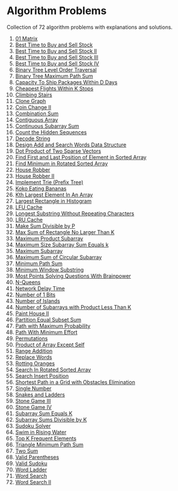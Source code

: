 # Algorithm Problems

Collection of 72 algorithm problems with explanations and solutions.

1. [01 Matrix](/problems/542-01-matrix) <DifficultyBadge difficulty="medium" size="sm" />
2. [Best Time to Buy and Sell Stock](/problems/121-best-time-to-buy-and-sell-stock) <DifficultyBadge difficulty="easy" size="sm" />
3. [Best Time to Buy and Sell Stock II](/problems/122-best-time-to-buy-and-sell-stock-ii) <DifficultyBadge difficulty="medium" size="sm" />
4. [Best Time to Buy and Sell Stock III](/problems/123-best-time-to-buy-and-sell-stock-iii) <DifficultyBadge difficulty="hard" size="sm" />
5. [Best Time to Buy and Sell Stock IV](/problems/188-best-time-to-buy-and-sell-stock-iv) <DifficultyBadge difficulty="hard" size="sm" />
6. [Binary Tree Level Order Traversal](/problems/102-binary-tree-level-order-traversal) <DifficultyBadge difficulty="medium" size="sm" />
7. [Binary Tree Maximum Path Sum](/problems/124-binary-tree-maximum-path-sum) <DifficultyBadge difficulty="hard" size="sm" />
8. [Capacity To Ship Packages Within D Days](/problems/1011-capacity-to-ship-packages-within-d-days) <DifficultyBadge difficulty="medium" size="sm" />
9. [Cheapest Flights Within K Stops](/problems/787-cheapest-flights-within-k-stops) <DifficultyBadge difficulty="medium" size="sm" />
10. [Climbing Stairs](/problems/70-climbing-stairs) <DifficultyBadge difficulty="easy" size="sm" />
11. [Clone Graph](/problems/133-clone-graph) <DifficultyBadge difficulty="medium" size="sm" />
12. [Coin Change II](/problems/518-coin-change-ii) <DifficultyBadge difficulty="medium" size="sm" />
13. [Combination Sum](/problems/39-combination-sum) <DifficultyBadge difficulty="medium" size="sm" />
14. [Contiguous Array](/problems/525-contiguous-array) <DifficultyBadge difficulty="medium" size="sm" />
15. [Continuous Subarray Sum](/problems/523-continuous-subarray-sum) <DifficultyBadge difficulty="medium" size="sm" />
16. [Count the Hidden Sequences](/problems/2145-count-the-hidden-sequences) <DifficultyBadge difficulty="medium" size="sm" />
17. [Decode String](/problems/394-decode-string) <DifficultyBadge difficulty="medium" size="sm" />
18. [Design Add and Search Words Data Structure](/problems/211-design-add-and-search-words-data-structure) <DifficultyBadge difficulty="medium" size="sm" />
19. [Dot Product of Two Sparse Vectors](/problems/1570-dot-product-of-two-sparse-vectors) <DifficultyBadge difficulty="medium" size="sm" />
20. [Find First and Last Position of Element in Sorted Array](/problems/34-find-first-and-last-position-of-element-in-sorted-array) <DifficultyBadge difficulty="medium" size="sm" />
21. [Find Minimum in Rotated Sorted Array](/problems/153-find-minimum-in-rotated-sorted-array) <DifficultyBadge difficulty="medium" size="sm" />
22. [House Robber](/problems/198-house-robber) <DifficultyBadge difficulty="medium" size="sm" />
23. [House Robber II](/problems/213-house-robber-ii) <DifficultyBadge difficulty="medium" size="sm" />
24. [Implement Trie (Prefix Tree)](/problems/208-implement-trie-prefix-tree) <DifficultyBadge difficulty="medium" size="sm" />
25. [Koko Eating Bananas](/problems/875-koko-eating-bananas) <DifficultyBadge difficulty="medium" size="sm" />
26. [Kth Largest Element In An Array](/problems/215-kth-largest-element-in-an-array) <DifficultyBadge difficulty="medium" size="sm" />
27. [Largest Rectangle in Histogram](/problems/84-largest-rectangle-in-histogram) <DifficultyBadge difficulty="hard" size="sm" />
28. [LFU Cache](/problems/460-lfu-cache) <DifficultyBadge difficulty="hard" size="sm" />
29. [Longest Substring Without Repeating Characters](/problems/3-longest-substring-without-repeating-characters) <DifficultyBadge difficulty="medium" size="sm" />
30. [LRU Cache](/problems/146-lru-cache) <DifficultyBadge difficulty="medium" size="sm" />
31. [Make Sum Divisible by P](/problems/1590-make-sum-divisible-by-p) <DifficultyBadge difficulty="medium" size="sm" />
32. [Max Sum of Rectangle No Larger Than K](/problems/363-max-sum-of-rectangle-no-larger-than-k) <DifficultyBadge difficulty="hard" size="sm" />
33. [Maximum Product Subarray](/problems/152-maximum-product-subarray) <DifficultyBadge difficulty="medium" size="sm" />
34. [Maximum Size Subarray Sum Equals k](/problems/325-maximum-size-subarray-sum-equals-k) <DifficultyBadge difficulty="medium" size="sm" />
35. [Maximum Subarray](/problems/53-maximum-subarray) <DifficultyBadge difficulty="medium" size="sm" />
36. [Maximum Sum of Circular Subarray](/problems/918-maximum-sum-of-circular-subarray) <DifficultyBadge difficulty="medium" size="sm" />
37. [Minimum Path Sum](/problems/64-minimum-path-sum) <DifficultyBadge difficulty="medium" size="sm" />
38. [Minimum Window Substring](/problems/76-minimum-window-substring) <DifficultyBadge difficulty="hard" size="sm" />
39. [Most Points Solving Questions With Brainpower](/problems/2140-solving-questions-with-brainpower) <DifficultyBadge difficulty="medium" size="sm" />
40. [N-Queens](/problems/51-n-queens) <DifficultyBadge difficulty="hard" size="sm" />
41. [Network Delay Time](/problems/743-network-delay-time) <DifficultyBadge difficulty="medium" size="sm" />
42. [Number of 1 Bits](/problems/191-number-of-1-bits) <DifficultyBadge difficulty="easy" size="sm" />
43. [Number of Islands](/problems/200-number-of-islands) <DifficultyBadge difficulty="medium" size="sm" />
44. [Number of Subarrays with Product Less Than K](/problems/713-subarray-product-less-than-k) <DifficultyBadge difficulty="medium" size="sm" />
45. [Paint House II](/problems/265-paint-house-ii) <DifficultyBadge difficulty="hard" size="sm" />
46. [Partition Equal Subset Sum](/problems/416-partition-equal-subset-sum) <DifficultyBadge difficulty="medium" size="sm" />
47. [Path with Maximum Probability](/problems/1514-path-with-maximum-probability) <DifficultyBadge difficulty="medium" size="sm" />
48. [Path With Minimum Effort](/problems/1631-path-with-minimum-effort) <DifficultyBadge difficulty="medium" size="sm" />
49. [Permutations](/problems/46-permutations) <DifficultyBadge difficulty="medium" size="sm" />
50. [Product of Array Except Self](/problems/238-product-of-array-except-self) <DifficultyBadge difficulty="medium" size="sm" />
51. [Range Addition](/problems/370-range-addition) <DifficultyBadge difficulty="medium" size="sm" />
52. [Replace Words](/problems/648-replace-words) <DifficultyBadge difficulty="medium" size="sm" />
53. [Rotting Oranges](/problems/994-rotting-oranges) <DifficultyBadge difficulty="medium" size="sm" />
54. [Search In Rotated Sorted Array](/problems/33-search-in-rotated-sorted-array) <DifficultyBadge difficulty="medium" size="sm" />
55. [Search Insert Position](/problems/35-search-insert-position) <DifficultyBadge difficulty="easy" size="sm" />
56. [Shortest Path in a Grid with Obstacles Elimination](/problems/1293-shortest-path-in-a-grid-with-obstacles-elimination) <DifficultyBadge difficulty="hard" size="sm" />
57. [Single Number](/problems/136-single-number) <DifficultyBadge difficulty="easy" size="sm" />
58. [Snakes and Ladders](/problems/909-snakes-and-ladders) <DifficultyBadge difficulty="medium" size="sm" />
59. [Stone Game III](/problems/1406-stone-game-iii) <DifficultyBadge difficulty="hard" size="sm" />
60. [Stone Game IV](/problems/1510-stone-game-iv) <DifficultyBadge difficulty="hard" size="sm" />
61. [Subarray Sum Equals K](/problems/560-subarray-sum-equals-k) <DifficultyBadge difficulty="medium" size="sm" />
62. [Subarray Sums Divisible by K](/problems/974-subarray-sums-divisible-by-k) <DifficultyBadge difficulty="medium" size="sm" />
63. [Sudoku Solver](/problems/37-sudoku-solver) <DifficultyBadge difficulty="hard" size="sm" />
64. [Swim in Rising Water](/problems/778-swim-in-rising-water) <DifficultyBadge difficulty="hard" size="sm" />
65. [Top K Frequent Elements](/problems/347-top-k-frequent-elements) <DifficultyBadge difficulty="medium" size="sm" />
66. [Triangle Minimum Path Sum](/problems/120-triangle) <DifficultyBadge difficulty="medium" size="sm" />
67. [Two Sum](/problems/1-two-sum) <DifficultyBadge difficulty="easy" size="sm" />
68. [Valid Parentheses](/problems/20-valid-parentheses) <DifficultyBadge difficulty="easy" size="sm" />
69. [Valid Sudoku](/problems/36-valid-sudoku) <DifficultyBadge difficulty="medium" size="sm" />
70. [Word Ladder](/problems/127-word-ladder) <DifficultyBadge difficulty="hard" size="sm" />
71. [Word Search](/problems/79-word-search) <DifficultyBadge difficulty="medium" size="sm" />
72. [Word Search II](/problems/212-word-search-ii) <DifficultyBadge difficulty="hard" size="sm" />
